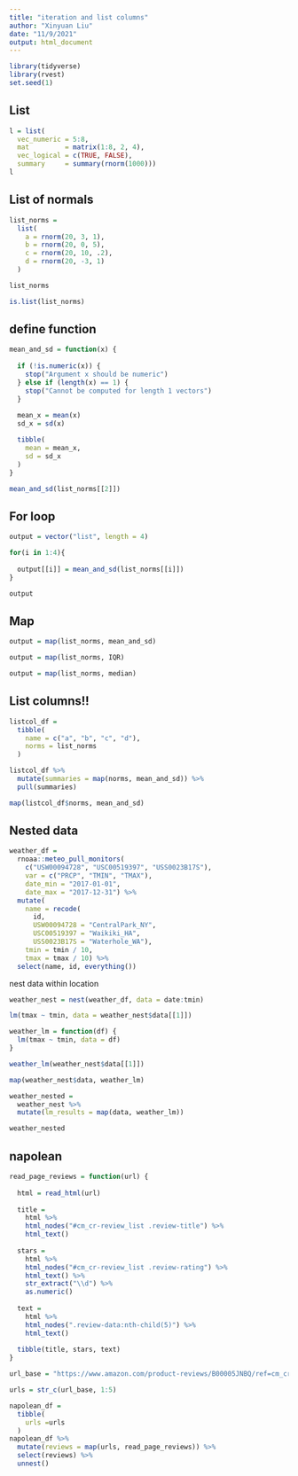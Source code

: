 ```yaml
---
title: "iteration and list columns"
author: "Xinyuan Liu"
date: "11/9/2021"
output: html_document
---
```


```r
library(tidyverse)
library(rvest)
set.seed(1)
```

## List

```r
l = list(
  vec_numeric = 5:8,
  mat         = matrix(1:8, 2, 4),
  vec_logical = c(TRUE, FALSE),
  summary     = summary(rnorm(1000)))
l
```

## List of normals

```r
list_norms = 
  list(
    a = rnorm(20, 3, 1),
    b = rnorm(20, 0, 5),
    c = rnorm(20, 10, .2),
    d = rnorm(20, -3, 1)
  )

list_norms

is.list(list_norms)
```

## define function

```r
mean_and_sd = function(x) {
  
  if (!is.numeric(x)) {
    stop("Argument x should be numeric")
  } else if (length(x) == 1) {
    stop("Cannot be computed for length 1 vectors")
  }
  
  mean_x = mean(x)
  sd_x = sd(x)

  tibble(
    mean = mean_x, 
    sd = sd_x
  )
}

mean_and_sd(list_norms[[2]])
```

## For loop

```r
output = vector("list", length = 4)

for(i in 1:4){
  
  output[[i]] = mean_and_sd(list_norms[[i]])
}

output
```

## Map

```r
output = map(list_norms, mean_and_sd)

output = map(list_norms, IQR)

output = map(list_norms, median)
```

## List columns!!

```r
listcol_df = 
  tibble(
    name = c("a", "b", "c", "d"),
    norms = list_norms
  )

listcol_df %>% 
  mutate(summaries = map(norms, mean_and_sd)) %>% 
  pull(summaries)

map(listcol_df$norms, mean_and_sd)
```


## Nested data

```r
weather_df = 
  rnoaa::meteo_pull_monitors(
    c("USW00094728", "USC00519397", "USS0023B17S"),
    var = c("PRCP", "TMIN", "TMAX"), 
    date_min = "2017-01-01",
    date_max = "2017-12-31") %>%
  mutate(
    name = recode(
      id, 
      USW00094728 = "CentralPark_NY", 
      USC00519397 = "Waikiki_HA",
      USS0023B17S = "Waterhole_WA"),
    tmin = tmin / 10,
    tmax = tmax / 10) %>%
  select(name, id, everything())
```

nest data within location

```r
weather_nest = nest(weather_df, data = date:tmin) 

lm(tmax ~ tmin, data = weather_nest$data[[1]])

weather_lm = function(df) {
  lm(tmax ~ tmin, data = df)
}

weather_lm(weather_nest$data[[1]])

map(weather_nest$data, weather_lm)

weather_nested = 
  weather_nest %>% 
  mutate(lm_results = map(data, weather_lm))

weather_nested

```

## napolean

```r
read_page_reviews = function(url) {
  
  html = read_html(url)
  
  title = 
    html %>%
    html_nodes("#cm_cr-review_list .review-title") %>%
    html_text()
  
  stars = 
    html %>%
    html_nodes("#cm_cr-review_list .review-rating") %>%
    html_text() %>%
    str_extract("\\d") %>%
    as.numeric()
  
  text = 
    html %>%
    html_nodes(".review-data:nth-child(5)") %>%
    html_text()
  
  tibble(title, stars, text)
}

url_base = "https://www.amazon.com/product-reviews/B00005JNBQ/ref=cm_cr_arp_d_viewopt_rvwer?ie=UTF8&reviewerType=avp_only_reviews&sortBy=recent&pageNumber="

urls = str_c(url_base, 1:5)

napolean_df = 
  tibble(
    urls =urls
  )
napolean_df %>% 
  mutate(reviews = map(urls, read_page_reviews)) %>% 
  select(reviews) %>% 
  unnest()
```

